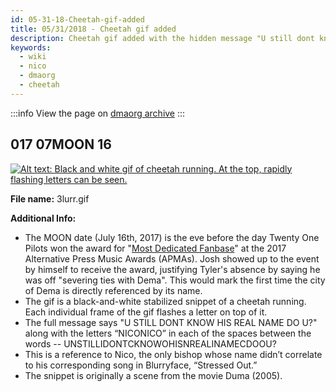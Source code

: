 ```yaml
---
id: 05-31-18-Cheetah-gif-added
title: 05/31/2018 - Cheetah gif added
description: Cheetah gif added with the hidden message "U still dont know his real name you u?" and "Nico".
keywords:
  - wiki
  - nico
  - dmaorg
  - cheetah
---
```


:::info
View the page on [dmaorg archive](https://www.dmaorg.site/053118/found/15398642_14/clancy.html)
:::

## 017 07MOON 16

[![Alt text: Black and white gif of cheetah running. At the top, rapidly flashing letters can be seen.](./assets/3lurr.gif)](./assets/3lurr.gif)

**File name:** 3lurr.gif

**Additional Info:**

- The MOON date (July 16th, 2017) is the eve before the day Twenty One Pilots won the award for "[Most Dedicated Fanbase](https://www.youtube.com/watch?v=OHcgbe_ZYYY)" at the 2017 Alternative Press Music Awards (APMAs). Josh showed up to the event by himself to receive the award, justifying Tyler's absence by saying he was off "severing ties with Dema". This would mark the first time the city of Dema is directly referenced by its name.
- The gif is a black-and-white stabilized snippet of a cheetah running. Each individual frame of the gif flashes a letter on top of it.
- The full message says "U STILL DONT KNOW HIS REAL NAME DO U?" along with the letters “NICONICO” in each of the spaces between the words -- UNSTILLIDONTCKNOWOHISNREALINAMECDOOU?
- This is a reference to Nico, the only bishop whose name didn’t correlate to his corresponding song in Blurryface, “Stressed Out.”
- The snippet is originally a scene from the movie Duma (2005).
